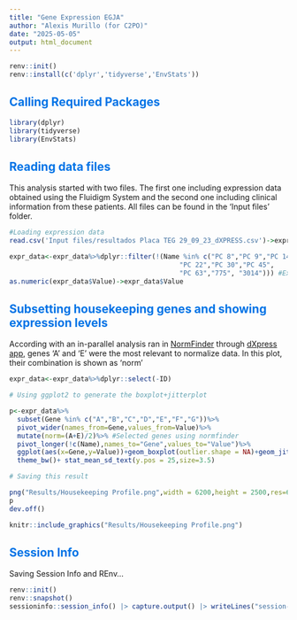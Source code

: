 ```yaml
---
title: "Gene Expression EGJA"
author: "Alexis Murillo (for C2PO)"
date: "2025-05-05"
output: html_document
---
```

<!-- Changing h2 -->
<style>
h2 {
  color: #0073e6;
}
</style>

```r

renv::init()
renv::install(c('dplyr','tidyverse','EnvStats'))
```

## Calling Required Packages


```r
library(dplyr)
library(tidyverse)
library(EnvStats)

```

\newline
\newline

## Reading data files

This analysis started with two files. The first one including expression data obtained using the Fluidigm System and the second one including clinical information from these patients. All files can be found in the 'Input files' folder.

```r

#Loading expression data
read.csv('Input files/resultados Placa TEG 29_09_23_dXPRESS.csv')->expr_data

expr_data<-expr_data%>%dplyr::filter(!(Name %in% c("PC 8","PC 9","PC 14",   
                                           "PC 22","PC 30","PC 45",
                                           "PC 63","775", "3014"))) #Excluding cases with neoadjuvancy and CECs
as.numeric(expr_data$Value)->expr_data$Value

```

## Subsetting housekeeping genes and showing expression levels

According with an in-parallel analysis ran in [NormFinder](https://www.moma.dk/software/normfinder) through [dXpress app](https://rdcu.be/dpQtN), genes 'A' and 'E' were the most relevant to normalize data. In this plot, their combination is shown as 'norm'

```r
expr_data<-expr_data%>%dplyr::select(-ID)

# Using ggplot2 to generate the boxplot+jitterplot 

p<-expr_data%>%
  subset(Gene %in% c("A","B","C","D","E","F","G"))%>%
  pivot_wider(names_from=Gene,values_from=Value)%>%
  mutate(norm=(A+E)/2)%>% #Selected genes using normfinder
  pivot_longer(!c(Name),names_to="Gene",values_to="Value")%>%
  ggplot(aes(x=Gene,y=Value))+geom_boxplot(outlier.shape = NA)+geom_jitter(size=1,width = .15)+
  theme_bw()+ stat_mean_sd_text(y.pos = 25,size=3.5) 

# Saving this result

png("Results/Housekeeping Profile.png",width = 6200,height = 2500,res=600)
p
dev.off()
```

```r

knitr::include_graphics("Results/Housekeeping Profile.png")

```

## Session Info 

Saving Session Info and REnv...

```r
renv::init()
renv::snapshot()
sessioninfo::session_info() |> capture.output() |> writeLines("session-info.txt")

```

